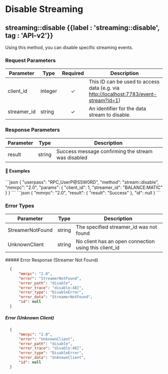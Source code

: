 
# Disable Streaming

## streaming::disable {{label : 'streaming::disable', tag : 'API-v2'}}

Using this method, you can disable specific streaming events.

### Request Parameters

| Parameter    | Type    | Required | Description                                                                                                                      |
| ------------ | ------- | :------: | -------------------------------------------------------------------------------------------------------------------------------- |
| client\_id   | integer |     ✓    | This ID can be used to access data (e.g. via [http://localhost:7783/event-stream?id=1](http://localhost:7783/event-stream?id=1)) |
| streamer\_id | string  |     ✓    | An identifier for the data stream to disable.                                                                                    |

### Response Parameters

| Parameter | Type   | Description                                        |
| --------- | ------ | -------------------------------------------------- |
| result    | string | Success message confirming the stream was disabled |

#### 📌 Examples

<CodeGroup title="stream::disable" tag="POST" label="stream::disable" mm2MethodDecorate="true">
  ```json
  {
    "userpass": "RPC_UserP@SSW0RD",
    "method": "stream::disable",
    "mmrpc": "2.0",
    "params": {
      "client_id": 1,
      "streamer_id": "BALANCE:MATIC"
    }
  }
  ```
</CodeGroup>

<CollapsibleSection expandedText="Hide Response" collapsedText="Show Response">
  ```json
    {
        "mmrpc": "2.0",
        "result": {
            "result": "Success"
        },
        "id": null
    }
  ```
</CollapsibleSection>

### Error Types

| Parameter        | Type   | Description                                            |
| ---------------- | ------ | ------------------------------------------------------ |
| StreamerNotFound | string | The specified streamer\_id was not found               |
| UnknownClient    | string | No client has an open connection using this client\_id |

<CollapsibleSection expandedText="Hide Error Responses" collapsedText="Show Error Responses">
  ##### Error Response (Streamer Not Found)

  ```json
    {
        "mmrpc": "2.0",
        "error": "StreamerNotFound",
        "error_path": "disable",
        "error_trace": "disable:48]",
        "error_type": "DisableError",
        "error_data": "StreamerNotFound",
        "id": null
    }
  ```

  ##### Error (Unknown Client)

  ```json
    {
        "mmrpc": "2.0",
        "error": "UnknownClient",
        "error_path": "disable",
        "error_trace": "disable:48]",
        "error_type": "DisableError",
        "error_data": "UnknownClient",
        "id": null
    }
  ```
</CollapsibleSection>
